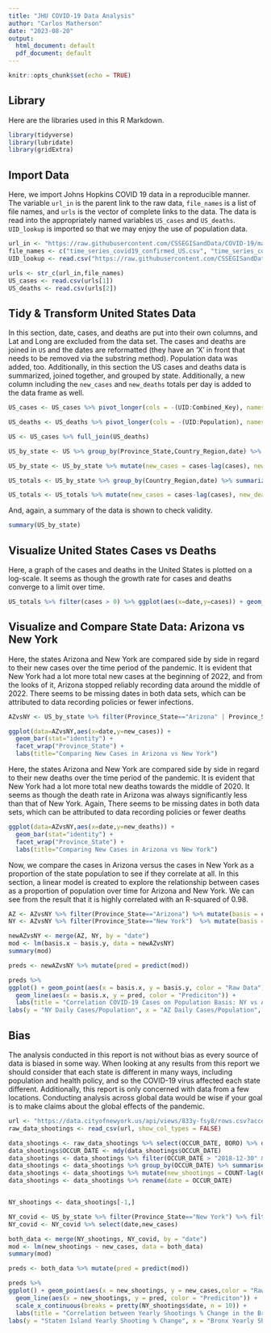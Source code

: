 ```yaml
---
title: "JHU COVID-19 Data Analysis"
author: "Carlos Matherson"
date: "2023-08-20"
output:
  html_document: default
  pdf_document: default
---
```

```r
knitr::opts_chunk$set(echo = TRUE)
```
## Library 
Here are the libraries used in this R Markdown.
```r
library(tidyverse)
library(lubridate)
library(gridExtra)
```
## Import Data
Here, we import Johns Hopkins COVID 19 data in a reproducible manner. The variable `url_in` is the parent link to the raw data, `file_names` is a list of file names, and `urls` is the vector of complete links to the data. The data is read into the appropriately named variables `US_cases` and `US_deaths`. `UID_lookup` is imported so that we may enjoy the use of population data.
```r
url_in <- "https://raw.githubusercontent.com/CSSEGISandData/COVID-19/master/csse_covid_19_data/csse_covid_19_time_series/"
file_names <- c("time_series_covid19_confirmed_US.csv", "time_series_covid19_deaths_US.csv")
UID_lookup <- read.csv("https://raw.githubusercontent.com/CSSEGISandData/COVID-19/master/csse_covid_19_data/UID_ISO_FIPS_LookUp_Table.csv")

urls <- str_c(url_in,file_names)
US_cases <- read.csv(urls[1])
US_deaths <- read.csv(urls[2])
```

## Tidy & Transform United States Data
In this section, date, cases, and deaths are put into their own columns, and Lat and Long are excluded from the data set. The cases and deaths are joined in `US` and the dates are reformatted (they have an 'X' in front that needs to be removed via the substring method). Population data was added, too. Additionally, in this section the US cases and deaths data is summarized, joined together, and grouped by state. Additionally, a new column including the `new_cases` and `new_deaths` totals per day is added to the data frame as well.

```r
US_cases <- US_cases %>% pivot_longer(cols = -(UID:Combined_Key), names_to = "date", values_to ="cases") %>% select(Admin2:cases) %>% mutate(date = mdy(substring(date,2))) %>% select(-c(Lat,Long_))

US_deaths <- US_deaths %>% pivot_longer(cols = -(UID:Population), names_to = "date", values_to ="deaths") %>% select(Admin2:deaths) %>% select(-c(Lat,Long_)) %>% mutate(date = mdy(substring(date,2))) 

US <- US_cases %>% full_join(US_deaths)

US_by_state <- US %>% group_by(Province_State,Country_Region,date) %>% summarize(cases=sum(cases),deaths=sum(deaths),Population=sum(Population)) %>% select(Province_State,Country_Region,date,cases,deaths,Population) %>% ungroup()

US_by_state <- US_by_state %>% mutate(new_cases = cases-lag(cases), new_deaths = deaths-lag(deaths))

US_totals <- US_by_state %>% group_by(Country_Region,date) %>% summarize(cases=sum(cases),deaths=sum(deaths),Population=sum(Population)) %>% ungroup()

US_totals <- US_totals %>% mutate(new_cases = cases-lag(cases), new_deaths = deaths-lag(deaths))
```

And, again, a summary of the data is shown to check validity.
```r
summary(US_by_state) 
```
## Visualize United States Cases vs Deaths
Here, a graph of the cases and deaths in the United States is plotted on a log-scale. It seems as though the growth rate for cases and deaths converge to a limit over time.
```r
US_totals %>% filter(cases > 0) %>% ggplot(aes(x=date,y=cases)) + geom_line(aes(color="cases")) + geom_point(aes(color="cases")) + geom_line(aes(y=deaths,color="deaths")) + geom_point(aes(y=deaths,color="deaths")) + scale_y_log10() + theme(legend.position = "bottom", axis.text.x = element_text(angle = 90)) + labs(title = "COVID19 in US", y=NULL)
```

## Visualize and Compare State Data: Arizona vs New York 
Here, the states Arizona and New York are compared side by side in regard to their new cases over the time period of the pandemic. It is evident that New York had a lot more total new cases at the beginning of 2022, and from the looks of it, Arizona stopped reliably recording data around the middle of 2022. There seems to be missing dates in both data sets, which can be attributed to data recording policies or fewer infections.
```r
AZvsNY <- US_by_state %>% filter(Province_State=="Arizona" | Province_State=="New York") %>% filter(cases>0)

ggplot(data=AZvsNY,aes(x=date,y=new_cases)) +
  geom_bar(stat="identity") +
  facet_wrap("Province_State") +
  labs(title="Comparing New Cases in Arizona vs New York")
```

Here, the states Arizona and New York are compared side by side in regard to their new deaths over the time period of the pandemic. It is evident that New York had a lot more total new deaths towards the middle of 2020. It seems as though the death rate in Arizona was always significantly less than that of New York. Again, There seems to be missing dates in both data sets, which can be attributed to data recording policies or fewer deaths
```r
ggplot(data=AZvsNY,aes(x=date,y=new_deaths)) +
  geom_bar(stat="identity") +
  facet_wrap("Province_State") +
  labs(title="Comparing New Cases in Arizona vs New York")
```

Now, we compare the cases in Arizona versus the cases in New York as a proportion of the state population to see if they correlate at all. In this section, a linear model is created to explore the relationship between cases as a proportion of population over time for Arizona and New York. We can see from the result that it is highly correlated with an R-squared of 0.98. 
```r
AZ <- AZvsNY %>% filter(Province_State=="Arizona") %>% mutate(basis = cases/Population)
NY <- AZvsNY %>% filter(Province_State=="New York")  %>% mutate(basis = cases/Population)

newAZvsNY <- merge(AZ, NY, by = "date") 
mod <- lm(basis.x ~ basis.y, data = newAZvsNY)
summary(mod)

preds <- newAZvsNY %>% mutate(pred = predict(mod))

preds %>%
ggplot() + geom_point(aes(x = basis.x, y = basis.y, color = "Raw Data")) + 
  geom_line(aes(x = basis.x, y = pred, color = "Prediciton")) + 
  labs(title = "Correlation COVID-19 Cases on Population Basis: NY vs AZ") +
labs(y = "NY Daily Cases/Population", x = "AZ Daily Cases/Population", color = "Legend")

```


## Bias
The analysis conducted in this report is not without bias as every source of data is biased in some way. When looking at any results from this report we should consider that each state is different in many ways, including population and health policy, and so the COVID-19 virus affected each state different. Additionally, this report is only concerned with data from a few locations. Conducting analysis across global data would be wise if your goal is to make claims about the global effects of the pandemic.














```r
url <- "https://data.cityofnewyork.us/api/views/833y-fsy8/rows.csv?accessType=DOWNLOAD" 
raw_data_shootings <- read_csv(url, show_col_types = FALSE)

data_shootings <- raw_data_shootings %>% select(OCCUR_DATE, BORO) %>% drop_na()
data_shootings$OCCUR_DATE <- mdy(data_shootings$OCCUR_DATE)
data_shootings <- data_shootings %>% filter(OCCUR_DATE > "2018-12-30" & OCCUR_DATE < "2022-01-01")
data_shootings <- data_shootings %>% group_by(OCCUR_DATE) %>% summarise(COUNT = n()) %>% ungroup()
data_shootings <- data_shootings %>% mutate(new_shootings = COUNT-lag(COUNT))
data_shootings <- data_shootings %>% rename(date = OCCUR_DATE)


NY_shootings <- data_shootings[-1,]

NY_covid <- US_by_state %>% filter(Province_State=="New York") %>% filter(cases>0,date>"2018-12-30"&date<"2022-01-01")
NY_covid <- NY_covid %>% select(date,new_cases)
```

``` r
both_data <- merge(NY_shootings, NY_covid, by = "date") 
mod <- lm(new_shootings ~ new_cases, data = both_data)
summary(mod)

preds <- both_data %>% mutate(pred = predict(mod))

preds %>%
ggplot() + geom_point(aes(x = new_shootings, y = new_cases,color = "Raw Data")) + 
  geom_line(aes(x = new_shootings, y = pred, color = "Prediciton")) + 
  scale_x_continuous(breaks = pretty(NY_shootings$date, n = 10)) + 
  labs(title = "Correlation between Yearly Shootings % Change in the Bronx and Staten Island") +
labs(y = "Staten Island Yearly Shooting % Change", x = "Bronx Yearly Shooting % Change", color = "Legend")

```
